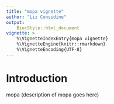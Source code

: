 ```yaml
---
title: "mopa vignette"
author: "Liz Considine"
output: 
    BiocStyle::html_document
vignette: >
    %\VignetteIndexEntry{mopa vignette}
    %\VignetteEngine{knitr::rmarkdown}
    %\VignetteEncoding{UTF-8}  
---
```


# Introduction
mopa (description of mopa goes here)
